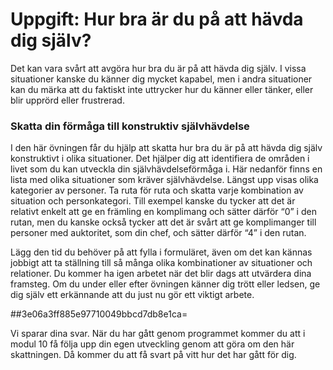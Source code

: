 # Uppgift: Hur bra är du på att hävda dig själv?

Det kan vara svårt att avgöra hur bra du är på att hävda dig själv. I
vissa situationer kanske du känner dig mycket kapabel, men i andra
situationer kan du märka att du faktiskt inte uttrycker hur du känner
eller tänker, eller blir upprörd eller frustrerad.

### Skatta din förmåga till konstruktiv självhävdelse

I den här övningen får du hjälp att skatta hur bra du är på att hävda
dig själv konstruktivt i olika situationer. Det hjälper dig att
identifiera de områden i livet som du kan utveckla din
självhävdelseförmåga i. Här nedanför finns en lista med olika
situationer som kräver självhävdelse. Längst upp visas olika kategorier
av personer. Ta ruta för ruta och skatta varje kombination av situation
och personkategori. Till exempel kanske du tycker att det är relativt
enkelt att ge en främling en komplimang och sätter därför "0" i den
rutan, men du kanske också tycker att det är svårt att ge komplimanger
till personer med auktoritet, som din chef, och sätter därför "4" i den
rutan.

Lägg den tid du behöver på att fylla i formuläret, även om det kan
kännas jobbigt att ta ställning till så många olika kombinationer av
situationer och relationer. Du kommer ha igen arbetet när det blir dags
att utvärdera dina framsteg. Om du under eller efter övningen känner dig
trött eller ledsen, ge dig själv ett erkännande att du just nu gör ett
viktigt arbete.

##3e06a3ff885e97710049bbcd7db8e1ca=

Vi sparar dina svar. När du har gått genom programmet kommer du att i
modul 10 få följa upp din egen utveckling genom att göra om den här
skattningen. Då kommer du att få svart på vitt hur det har gått för dig.
